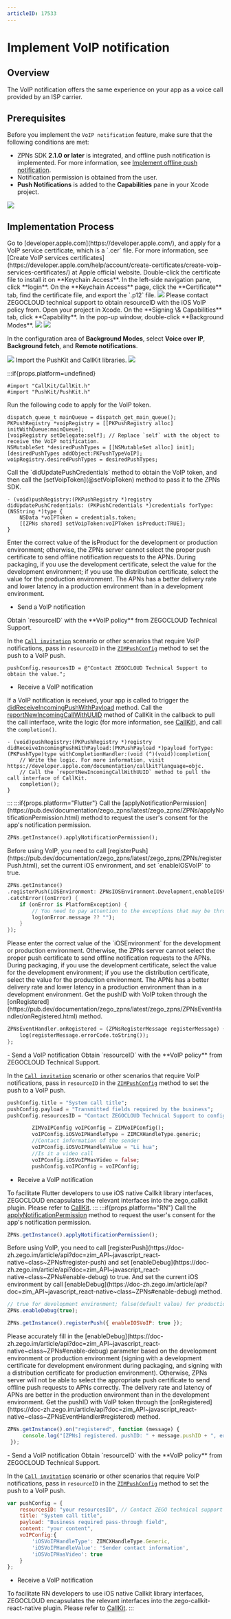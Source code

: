 ```yaml
---
articleID: 17533
---
```

# Implement VoIP notification


## Overview

The VoIP notification offers the same experience on your app as a voice call provided by an ISP carrier.



## Prerequisites

Before you implement the `VoIP notification` feature, make sure that the following conditions are met:

- ZPNs SDK **2.1.0 or later** is integrated, and offline push notification is implemented. For more information, see [Implement offline push notification](./Implement%20offline%20push%20notification.mdx).
- Notification permission is obtained from the user.
- **Push Notifications** is added to the **Capabilities** pane in your Xcode project.
<Frame width="512" height="auto" caption=""><img src="https://storage.zego.im/sdk-doc/Pics/ZIM/offline_push_enable_pushNotification.png" /></Frame>

## Implementation Process

<Steps>
<Step title="Apply for a VoIP service certificate">
Go to [developer.apple.com](https://developer.apple.com/), and apply for a VoIP service certificate, which is a `.cer` file. For more information, see [Create VoIP services certificates](https://developer.apple.com/help/account/create-certificates/create-voip-services-certificates/) at Apple official website.
</Step>
<Step title="Export the .p12 file">
Double-click the certificate file to install it on **Keychain Access**. In the left-side navigation pane, click **login**. On the **Keychain Access** page, click the **Certificate** tab, find the certificate file, and export the `.p12` file.
<Frame width="512" height="auto" caption=""><img src="https://storage.zego.im/sdk-doc/Pics/ZIM/iOS/VoIP_p12.jpg" /></Frame>
</Step>
<Step title="Obtain resourceID">
Please contact ZEGOCLOUD technical support to obtain resourceID with the iOS VoIP policy from.
</Step>
<Step title="Add Background Modes Capabilities">
Open your project in Xcode. On the **Signing \& Capabilities** tab, click **Capability**. In the pop-up window, double-click **Background Modes**.

<Frame width="512" height="auto" caption=""><img src="https://storage.zego.im/sdk-doc/Pics/ZIM/iOS/capability.jpg" /></Frame>
<Frame width="512" height="auto" caption=""><img src="https://storage.zego.im/sdk-doc/Pics/ZIM/iOS/Capability_Window.jpeg" /></Frame>

In the configuration area of **Background Modes**, select **Voice over IP**, **Background fetch**, and **Remote notifications**.
   
<Frame width="512" height="auto" caption=""><img src="https://storage.zego.im/sdk-doc/Pics/ZIM/iOS/Background_Modes.jpeg" /></Frame>
</Step>
<Step title="Import the PushKit and CallKit libraries">
Import the PushKit and CallKit libraries.
<Frame width="512" height="auto" caption=""><img src="https://storage.zego.im/sdk-doc/Pics/ZIM/iOS/Callkit_and_Pushkit.jpg" /></Frame>
</Step>

:::if{props.platform=undefined}
<Step title="Import the header files before use">
```oc
#import "CallKit/CallKit.h"
#import "PushKit/PushKit.h"
```
</Step>
<Step title="Apply for the VoIP token">
Run the following code to apply for the VoIP token.
   
```oc
dispatch_queue_t mainQueue = dispatch_get_main_queue();
PKPushRegistry *voipRegistry = [[PKPushRegistry alloc] initWithQueue:mainQueue];
[voipRegistry setDelegate:self]; // Replace `self` with the object to receive the VoIP notification.
NSMutableSet *desiredPushTypes = [[NSMutableSet alloc] init];
[desiredPushTypes addObject:PKPushTypeVoIP];
voipRegistry.desiredPushTypes = desiredPushTypes;
```
</Step>
<Step title="Obtain the VoIP token">
Call the `didUpdatePushCredentials` method to obtain the VoIP token, and then call the [setVoipToken](@setVoipToken) method to pass it to the ZPNs SDK.
   
```oc
- (void)pushRegistry:(PKPushRegistry *)registry didUpdatePushCredentials: (PKPushCredentials *)credentials forType:(NSString *)type {
    NSData *voIPToken = credentials.token;
    [[ZPNs shared] setVoipToken:voIPToken isProduct:TRUE];
}
```
   
<div class="mk-warning">
Enter the correct value of the isProduct for the development or production environment; otherwise, the ZPNs server cannot select the proper push certificate to send offline notification requests to the APNs. During packaging, if you use the development certificate, select the value for the development environment; if you use the distribution certificate, select the value for the production environment. The APNs has a better delivery rate and lower latency in a production environment than in a development environment.
</div>
</Step>
<Step title="Send and receive a VoIP notification">

- Send a VoIP notification
     
<Note title="Note">
Obtain `resourceID` with the **VoIP policy** from ZEGOCLOUD Technical Support.
</Note>

In the [`Call invitation`](./../Guides/Call%20invitation%20signaling.mdx) scenario or other scenarios that require VoIP notifications, pass in `resourceID` in the [`ZIMPushConfig`](@-ZIMPushConfig) method to set the push to a VoIP push.

     
```oc
pushConfig.resourcesID = @"Contact ZEGOCLOUD Technical Support to obtain the value.";
```
   
- Receive a VoIP notification
     
If a VoIP notification is received, your app is called to trigger the [didReceiveIncomingPushWithPayload](https://developer.apple.com/documentation/pushkit/pkpushregistrydelegate/2875784-pushregistry?language=objc) method. Call the [reportNewIncomingCallWithUUID](https://developer.apple.com/documentation/callkit/cxprovider/1930694-reportnewincomingcallwithuuid/) method of CallKit in the callback to pull the call interface, write the logic (for more information, see [CallKit](https://developer.apple.com/documentation/callkit?language=objc)), and call the `completion()`.
     
```oc
- (void)pushRegistry:(PKPushRegistry *)registry didReceiveIncomingPushWithPayload:(PKPushPayload *)payload forType:(PKPushType)type withCompletionHandler:(void (^)(void))completion{
    // Write the logic. For more information, visit https://developer.apple.com/documentation/callkit?language=objc.
    // Call the `reportNewIncomingCallWithUUID` method to pull the call interface of CallKit.
    completion();
}
```
</Step>
:::
:::if{props.platform="Flutter"}
<Step title="Apply for Notification Permission">
Call the [applyNotificationPermission](https://pub.dev/documentation/zego_zpns/latest/zego_zpns/ZPNs/applyNotificationPermission.html) method to request the user's consent for the app's notification permission.

```dart
ZPNs.getInstance().applyNotificationPermission();
```
</Step>
<Step title="Enable VoIP">
Before using VoIP, you need to call [registerPush](https://pub.dev/documentation/zego_zpns/latest/zego_zpns/ZPNs/registerPush.html), set the current iOS environment, and set `enableIOSVoIP` to true.

```dart
ZPNs.getInstance()
.registerPush(iOSEnvironment: ZPNsIOSEnvironment.Development,enableIOSVoIP: true)
.catchError((onError) {
	if (onError is PlatformException) {
    	// You need to pay attention to the exceptions that may be thrown here
    	log(onError.message ?? "");
   	}
});
```
<Warning title="Warning">
Please enter the correct value of the `iOSEnvironment` for the development or production environment. Otherwise, the ZPNs server cannot select the proper push certificate to send offline notification requests to the APNs. During packaging, if you use the development certificate, select the value for the development environment; if you use the distribution certificate, select the value for the production environment. The APNs has a better delivery rate and lower latency in a production environment than in a development environment.
</Warning>
</Step>
<Step title="Get the pushID with VoIP token">
Get the pushID with VoIP token through the [onRegistered](https://pub.dev/documentation/zego_zpns/latest/zego_zpns/ZPNsEventHandler/onRegistered.html) method.

```dart
ZPNsEventHandler.onRegistered = (ZPNsRegisterMessage registerMessage) {
	log(registerMessage.errorCode.toString());
};
```
</Step>
<Step title="Send and receive a VoIP notification">
- Send a VoIP notification
    
<Note title="Note">
Obtain `resourceID` with the **VoIP policy** from ZEGOCLOUD Technical Support.
</Note>
 
In the [`Call invitation`](./../Guides/Call%20invitation%20signaling.mdx) scenario or other scenarios that require VoIP notifications, pass in `resourceID` in the [`ZIMPushConfig`](@-ZIMPushConfig) method to set the push to a VoIP push.


```dart
pushConfig.title = "System call title";
pushConfig.payload = "Transmitted fields required by the business";
pushConfig.resourcesID = "Contact ZEGOCLOUD Technical Support to configure resourcesID";

        ZIMVoIPConfig voIPConfig = ZIMVoIPConfig();
        voIPConfig.iOSVoIPHandleType = ZIMCXHandleType.generic;
        //Contact information of the sender
        voIPConfig.iOSVoIPHandleValue = "Li hua";
        //Is it a video call
        voIPConfig.iOSVoIPHasVideo = false;
        pushConfig.voIPConfig = voIPConfig;
```

- Receive a VoIP notification

To facilitate Flutter developers to use iOS native Callkit library interfaces, ZEGOCLOUD encapsulates the relevant interfaces into the zego_callkit plugin. Please refer to [CallKit](./Best%20Practices/CallKit%20user%20guide.mdx).
</Step>
:::
:::if{props.platform="RN"}
<Step title="Apply for Notification Permission">
Call the [applyNotificationPermission](https://docs.zegocloud.com/article/api?doc=zim_API~javascript_react-native~class~ZPNs#apply-notification-permission) method to request the user's consent for the app's notification permission.

```js
ZPNs.getInstance().applyNotificationPermission();
```
</Step>
<Step title="Enable VoIP">
Before using VoIP, you need to call [registerPush](https://doc-zh.zego.im/article/api?doc=zim_API~javascript_react-native~class~ZPNs#register-push) and set [enableDebug](https://doc-zh.zego.im/article/api?doc=zim_API~javascript_react-native~class~ZPNs#enable-debug) to true. And set the current iOS environment by call [enableDebug](https://doc-zh.zego.im/article/api?doc=zim_API~javascript_react-native~class~ZPNs#enable-debug) method.

```js
// true for development environment; false(default value) for production environment.
ZPNs.enableDebug(true);

ZPNs.getInstance().registerPush({ enableIOSVoIP: true });
```
<Warning title="Warning">
Please accurately fill in the [enableDebug](https://doc-zh.zego.im/article/api?doc=zim_API~javascript_react-native~class~ZPNs#enable-debug) parameter based on the development environment or production environment (signing with a development certificate for development environment during packaging, and signing with a distribution certificate for production environment). Otherwise, ZPNs server will not be able to select the appropriate push certificate to send offline push requests to APNs correctly. The delivery rate and latency of APNs are better in the production environment than in the development environment.
</Warning>
</Step>
<Step title="Get the pushID with VoIP token">
Get the pushID with VoIP token through the [onRegistered](https://doc-zh.zego.im/article/api?doc=zim_API~javascript_react-native~class~ZPNsEventHandler#registered) method.

```js
ZPNs.getInstance().on("registered", function (message) {
     console.log("[ZPNs] registered. pushID: " + message.pushID + ", error: " + message.errorCode);
 });
```
</Step>
<Step title="Send and receive a VoIP notification">
- Send a VoIP notification
    
<Note title="Note">
Obtain `resourceID` with the **VoIP policy** from ZEGOCLOUD Technical Support.
</Note>
 
In the [`Call invitation`](./../Guides/Call%20invitation%20signaling.mdx) scenario or other scenarios that require VoIP notifications, pass in `resourceID` in the [`ZIMPushConfig`](https://doc-zh.zego.im/article/api?doc=zim_API~javascript_react-native~interface~ZIMPushConfig) method to set the push to a VoIP push.


```js
var pushConfig = {
    resourcesID: "your resourcesID", // Contact ZEGO technical support for the configured resourcesID
    title: "System call title",
    payload: "Business required pass-through field",
    content: "your content",
    voIPConfig:{
        'iOSVoIPHandleType': ZIMCXHandleType.Generic,
        'iOSVoIPHandleValue': 'Sender contact information',
        'iOSVoIPHasVideo': true
    }
};
```

- Receive a VoIP notification

To facilitate RN developers to use iOS native Callkit library interfaces, ZEGOCLOUD encapsulates the relevant interfaces into the zego-callkit-react-native plugin. Please refer to [CallKit](./Best%20Practices/CallKit%20user%20guide.mdx).
</Step>
:::
</Steps>
